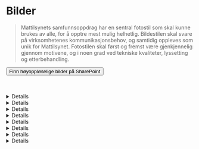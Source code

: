 
<Meta title="Identitet/Bilder" />

# Bilder

> Mattilsynets samfunnsoppdrag har en sentral fotostil som skal kunne brukes av alle, for å opptre mest mulig helhetlig. Bildestilen skal svare på virksomhetenes kommunikasjonsbehov, og samtidig oppleves som unik for Mattilsynet. Fotostilen skal først og fremst være gjenkjennelig gjennom motivene, og i noen grad ved tekniske kvaliteter, lyssetting og etterbehandling.

<Button data-variant="primary" href="https://mattilsynet.sharepoint.com/sites/BilderMattilsynet" target="_blank">Finn høyoppløselige bilder på SharePoint <ArrowSquareOutIcon /></Button>

<br />
<br />
<Details>
  <Details.Summary>Bildestil</Details.Summary>
  
  Mattilsynet har et samfunnsoppdrag som kan og skal dokumenteres med foto. For å oppleves troverdige må vi ha egne foto. Vise ekte og gode møter, samspill mellom mennesker, dyr og natur og hjelperen - ett lag, åpen og kompetent. Vise maten der den kommer fra. Få med teknologien, MT og næringen inn i fremtiden, en moderne næring (utviklingsmiljø internt og bruk av teknologi generelt. Dekke alle fagområder.

  - Naturlige og ekte motiver (i hovedsak ikke studiobilder)
  - Bilder fra Norge
  - Bilder av mennesker, dyr og natur - gjerne i samspill, de gode møtene
  - Tydelig
  - Vise Mattilsynet som hjelperen
</Details>
<Details>
  <Details.Summary>Teknisk</Details.Summary>

  - Nordisk, med nordisk lys (lyset gjør bildene mer levende og varierte)
  - Spill i fokus/dybde, skarpt og uskarpt. Lysspill i bakgrunnen (blurry)
  - Lys/skygge (dvs ikke for flate bilder)
  - Saturated eller desaturated? Fargemetning
  - Få med fargene i paletten (ref. grisebildet) - Blomster, klær, detaljer (+ huske at vi må få inn både grønt OG blått :)
  - Logoform kan gjentas i måten man holder dyr (f.eks. kyllinger) eller produkter på 
  - Fargebilder, ikke sort/hvitt
</Details>
<Details>
  <Details.Summary>Natur</Details.Summary>
  
  Mattilsynets oppdrag er tett knyttet til naturen, og av den grunn spiller naturen er viktig rolle i mange av bildene våre. Der skal det vises

  - ekte, vakker og til tider røff natur
  - landskaper fra hele landet, i alle slags årstider, ulike tider på døgnet, ulikt vær - «Mattilsynet er på jobb fra nord til sør, året rundt»
  - nære og fjerne landskaper (store landskap vs. close-up på planter, grønnsaker, råvarer)
  - hvor maten kommer fra: jorda, åkeren, beitet
  - både by og land (bymiljø mangler i dag)
</Details>
<Details>
  <Details.Summary>Nært og fjernt</Details.Summary>
  
  For å favne hele verdikjeden, samt få variasjon og spill i bildebanken vår, har vi motiver som favner både det store/fjerne og det detaljerte/nære.

  [GRAFIKK]
</Details>
<Details>
  <Details.Summary>Mennesker</Details.Summary>
  
  Bildene viser:
  - mennesker «in action». De poserer ikke, de er på jobb, i samspill med dyr/mat/natur og med nærhet til og omsorg for dyr og planter
  - gode møter og samspill mellom mennesker, dyr og natur
  - Mattilsynet som hjelperen: ett lag, åpen og kompetent

  [GRAFIKK]
</Details>
<Details>
  <Details.Summary>Mattilsynets dyrebilder</Details.Summary>
  
  - skal vise dyr i et miljø, enten inne eller ute
  - kan være tatt både på avstand og tett på
  - skal være tydelige, selv når de går nært innpå motivet

  [GRAFIKK]
</Details>
<Details>
  <Details.Summary>Ekte</Details.Summary>
  
  Bildene skal vise mennesker, dyr og situasjoner som er troverdige og kjennes ekte.
  Husk å sjekke med fagpersoner om motiv før et eventuelt foto-opptak, slik at vi sikrer at det er realisme i det som avbildes.

  [GRAFIKK]
</Details>
<Details>
  <Details.Summary>Framtid</Details.Summary>
  
  Det er viktig å få fram at Mattilsynet er en framtidsrettet organisasjon som jobber med å digitalisere og effektivisere arbeidsprosessene sine.
  Av den grunn er det viktig å få med bruk av digitale verktøy i bildene - det viser at vi er en moderne aktør.

  [GRAFIKK]
</Details>